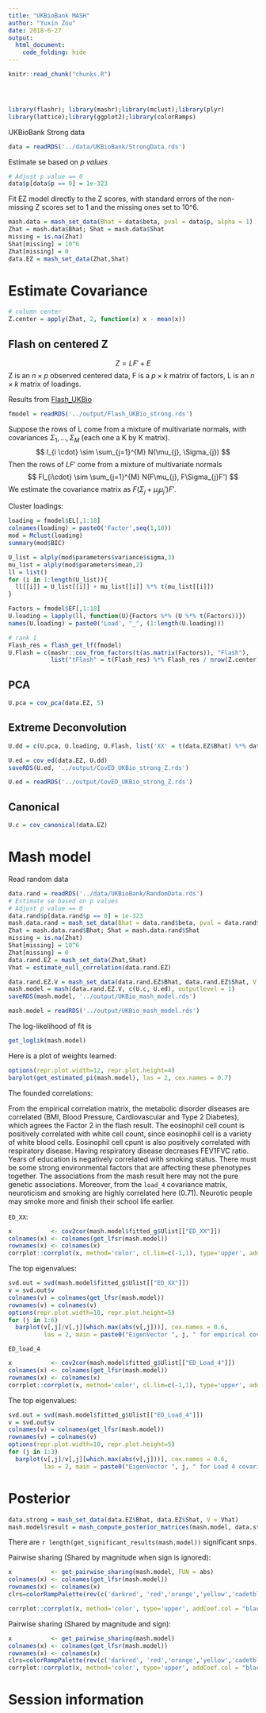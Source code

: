 ```yaml
---
title: "UKBioBank MASH"
author: "Yuxin Zou"
date: 2018-6-27
output: 
  html_document:
    code_folding: hide
---
```

```r
knitr::read_chunk("chunks.R")
```

<!-- Update knitr chunk options -->
```r
```

<!-- Insert the date the file was last updated -->
```r
```

<!-- Insert the code version (Git commit SHA1) if Git repository exists and R
 package git2r is installed -->
```r
```

```r
library(flashr); library(mashr);library(mclust);library(plyr)
library(lattice);library(ggplot2);library(colorRamps)
```

UKBioBank Strong data
```r
data = readRDS('../data/UKBioBank/StrongData.rds')
```

Estimate se based on *p values*
```r
# Adjust p value == 0
data$p[data$p == 0] = 1e-323
```

Fit EZ model directly to the Z scores, with standard errors of the non-missing Z scores set to 1 and the missing ones set to 10^6.
```r
mash.data = mash_set_data(Bhat = data$beta, pval = data$p, alpha = 1)
Zhat = mash.data$Bhat; Shat = mash.data$Shat
missing = is.na(Zhat)
Shat[missing] = 10^6
Zhat[missing] = 0
data.EZ = mash_set_data(Zhat,Shat)
```

# Estimate Covariance

```r
# column center
Z.center = apply(Zhat, 2, function(x) x - mean(x))
```

## Flash on centered Z

$$
Z = LF' + E
$$
Z is an $n \times p$ observed centered data, F is a $p\times k$ matrix of factors, L is an $n \times k$ matrix of loadings.

Results from [Flash_UKBio](Flash_UKBio.html)
```r
fmodel = readRDS('../output/Flash_UKBio_strong.rds')
```

Suppose the rows of L come from a mixture of multivariate normals, with covariances $\Sigma_1,\dots,\Sigma_M$ (each one a K by K matrix).
$$
l_{i \cdot} \sim \sum_{j=1}^{M} N(\mu_{j}, \Sigma_{j})
$$
Then the rows of $LF'$ come from a mixture of multivariate normals 
$$
Fl_{i\cdot} \sim \sum_{j=1}^{M} N(F\mu_{j}, F\Sigma_{j}F')
$$
We estimate the covariance matrix as $F(\Sigma_{j}+\mu_{j}\mu_{j}')F′$.

Cluster loadings:
```r
loading = fmodel$EL[,1:18]
colnames(loading) = paste0('Factor',seq(1,18))
mod = Mclust(loading)
summary(mod$BIC)
```
```r
U_list = alply(mod$parameters$variance$sigma,3)
mu_list = alply(mod$parameters$mean,2)
ll = list()
for (i in 1:length(U_list)){
  ll[[i]] = U_list[[i]] + mu_list[[i]] %*% t(mu_list[[i]])
}

Factors = fmodel$EF[,1:18]
U.loading = lapply(ll, function(U){Factors %*% (U %*% t(Factors))})
names(U.loading) = paste0('Load', "_", (1:length(U.loading)))

# rank 1
Flash_res = flash_get_lf(fmodel)
U.Flash = c(mashr::cov_from_factors(t(as.matrix(Factors)), "Flash"), 
            list("tFlash" = t(Flash_res) %*% Flash_res / nrow(Z.center)))
```

## PCA
```r
U.pca = cov_pca(data.EZ, 5)
```

## Extreme Deconvolution

```r
U.dd = c(U.pca, U.loading, U.Flash, list('XX' = t(data.EZ$Bhat) %*% data.EZ$Bhat / nrow(data.EZ$Bhat)))

U.ed = cov_ed(data.EZ, U.dd)
saveRDS(U.ed, '../output/CovED_UKBio_strong_Z.rds')
```

```r
U.ed = readRDS('../output/CovED_UKBio_strong_Z.rds')
```

## Canonical
```r
U.c = cov_canonical(data.EZ)
```

# Mash model

Read random data
```r
data.rand = readRDS('../data/UKBioBank/RandomData.rds')
# Estimate se based on p values
# Adjust p value == 0
data.rand$p[data.rand$p == 0] = 1e-323
mash.data.rand = mash_set_data(Bhat = data.rand$beta, pval = data.rand$p, alpha = 1)
Zhat = mash.data.rand$Bhat; Shat = mash.data.rand$Shat
missing = is.na(Zhat)
Shat[missing] = 10^6
Zhat[missing] = 0
data.rand.EZ = mash_set_data(Zhat,Shat)
Vhat = estimate_null_correlation(data.rand.EZ)
```

```r
data.rand.EZ.V = mash_set_data(data.rand.EZ$Bhat, data.rand.EZ$Shat, V = Vhat)
mash.model = mash(data.rand.EZ.V, c(U.c, U.ed), outputlevel = 1)
saveRDS(mash.model, '../output/UKBio_mash_model.rds')
```

```r
mash.model = readRDS('../output/UKBio_mash_model.rds')
```

The log-likelihood of fit is
```r
get_loglik(mash.model)
```

Here is a plot of weights learned:

```r
options(repr.plot.width=12, repr.plot.height=4)
barplot(get_estimated_pi(mash.model), las = 2, cex.names = 0.7)
```

The founded correlations:

From the empirical correlation matrix, the metabolic disorder diseases are correlated (BMI, Blood Pressure, Cardiovascular and Type 2 Diabetes), which agrees the Factor 2 in the flash result. The eosinophil cell count is positively correlated with white cell count, since eosinophil cell is a variety of white blood cells. Eosinophil cell cpunt is also positively correlated with respiratory disease. Having respiratory disease decreases FEV1FVC ratio. Years of education is negatively correlated with smoking status. There must be some strong environmental factors that are affecting these phenotypes together. The associations from the mash result here may not the pure genetic associations. Moreover, from the `load_4` covariance matrix, neuroticism and smoking are highly correlated here (0.71). Neurotic people may smoke more and finish their school life earlier.



`ED_XX`:
```r
x           <- cov2cor(mash.model$fitted_g$Ulist[["ED_XX"]])
colnames(x) <- colnames(get_lfsr(mash.model))
rownames(x) <- colnames(x)
corrplot::corrplot(x, method='color', cl.lim=c(-1,1), type='upper', addCoef.col = "black", tl.col="black", tl.srt=45, col=colorRampPalette(rev(c("#D73027","#FC8D59","#FEE090","#FFFFBF", "#E0F3F8","#91BFDB","#4575B4")))(128))
```


The top eigenvalues:
```r
svd.out = svd(mash.model$fitted_g$Ulist[["ED_XX"]])
v = svd.out$v
colnames(v) = colnames(get_lfsr(mash.model))
rownames(v) = colnames(v)
options(repr.plot.width=10, repr.plot.height=5)
for (j in 1:6)
  barplot(v[,j]/v[,j][which.max(abs(v[,j]))], cex.names = 0.6,
          las = 2, main = paste0("EigenVector ", j, " for empirical covariance matrix"))
```

`ED_load_4`
```r
x           <- cov2cor(mash.model$fitted_g$Ulist[["ED_Load_4"]])
colnames(x) <- colnames(get_lfsr(mash.model))
rownames(x) <- colnames(x)
corrplot::corrplot(x, method='color', cl.lim=c(-1,1), type='upper', addCoef.col = "black", tl.col="black", tl.srt=45, col=colorRampPalette(rev(c("#D73027","#FC8D59","#FEE090","#FFFFBF", "#E0F3F8","#91BFDB","#4575B4")))(128))
```

The top eigenvalues:
```r
svd.out = svd(mash.model$fitted_g$Ulist[["ED_Load_4"]])
v = svd.out$v
colnames(v) = colnames(get_lfsr(mash.model))
rownames(v) = colnames(v)
options(repr.plot.width=10, repr.plot.height=5)
for (j in 1:3)
  barplot(v[,j]/v[,j][which.max(abs(v[,j]))], cex.names = 0.6,
          las = 2, main = paste0("EigenVector ", j, " for Load 4 covariance matrix"))
```

# Posterior

```r
data.strong = mash_set_data(data.EZ$Bhat, data.EZ$Shat, V = Vhat)
mash.model$result = mash_compute_posterior_matrices(mash.model, data.strong)
```

There are `r length(get_significant_results(mash.model))` significant snps.

Pairwise sharing (Shared by magnitude when sign is ignored):

```r
x           <- get_pairwise_sharing(mash.model, FUN = abs)
colnames(x) <- colnames(get_lfsr(mash.model))
rownames(x) <- colnames(x)
clrs=colorRampPalette(rev(c('darkred', 'red','orange','yellow','cadetblue1', 'cyan', 'dodgerblue4', 'blue','darkorchid1','lightgreen','green', 'forestgreen','darkolivegreen')))(200)

corrplot::corrplot(x, method='color', type='upper', addCoef.col = "black", tl.col="black", tl.srt=45, diag = FALSE, col=clrs, cl.lim = c(0,1))
```

Pairwise sharing (Shared by magnitude and sign):

```r
x           <- get_pairwise_sharing(mash.model)
colnames(x) <- colnames(get_lfsr(mash.model))
rownames(x) <- colnames(x)
clrs=colorRampPalette(rev(c('darkred', 'red','orange','yellow','cadetblue1', 'cyan', 'dodgerblue4', 'blue','darkorchid1','lightgreen','green', 'forestgreen','darkolivegreen')))(200)
corrplot::corrplot(x, method='color', type='upper', addCoef.col = "black", tl.col="black", diag=FALSE,tl.srt=45, col=clrs, cl.lim = c(0,1))
```

# Session information

<!-- Insert the session information into the document -->
```r
```

